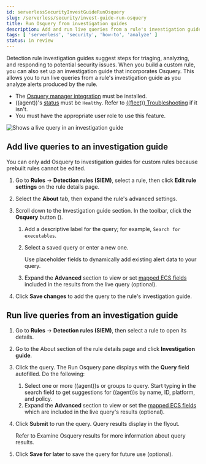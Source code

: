 ```yaml
---
id: serverlessSecurityInvestGuideRunOsquery
slug: /serverless/security/invest-guide-run-osquery
title: Run Osquery from investigation guides
description: Add and run live queries from a rule's investigation guide.
tags: [ 'serverless', 'security', 'how-to', 'analyze' ]
status: in review
---
```


<DocBadge template="technical preview" />
<div id="invest-guide-run-osquery"></div>

Detection rule investigation guides suggest steps for triaging, analyzing, and responding to potential security issues. When you build a custom rule, you can also set up an investigation guide that incorporates Osquery. This allows you to run live queries from a rule's investigation guide as you analyze alerts produced by the rule.

<DocCallOut title="Requirements">

* The [Osquery manager integration](((kibana-ref))/manage-osquery-integration.html) must be installed.
* ((agent))'s [status](((fleet-guide))/monitor-elastic-agent.html) must be `Healthy`. Refer to [((fleet)) Troubleshooting](((fleet-guide))/fleet-troubleshooting.html) if it isn't.
* You must have the appropriate user role to use this feature.

</DocCallOut>

![Shows a live query in an investigation guide](../images/invest-guide-run-osquery/-osquery-osquery-investigation-guide.png)

<div id="add-live-queries-ig"></div>

## Add live queries to an investigation guide

<DocCallOut title="Note">
You can only add Osquery to investigation guides for custom rules because prebuilt rules cannot be edited.
</DocCallOut>

1. Go to **Rules** -> **Detection rules (SIEM)**, select a rule, then click **Edit rule settings** on the rule details page.
1. Select the **About** tab, then expand the rule's advanced settings.
1. Scroll down to the Investigation guide section. In the toolbar, click the **Osquery** button (<DocImage alt="Click the Osquery button" size="20px" url="../images/invest-guide-run-osquery/-osquery-osquery-button.png" />).
    1. Add a descriptive label for the query; for example, `Search for executables`.
    1. Select a saved query or enter a new one.

        <DocCallOut title="Tip">
        Use <DocLink id="serverlessSecurityOsqueryPlaceholderFields">placeholder fields</DocLink> to dynamically add existing alert data to your query.
        </DocCallOut>

    1. Expand the **Advanced** section to view or set [mapped ECS fields](((kibana-ref))/osquery.html#osquery-map-fields) included in the results from the live query (optional).

        <DocImage size="l" url="../images/invest-guide-run-osquery/-osquery-setup-osquery-investigation-guide.png" alt="Shows results from running a query from an investigation guide" />

1. Click **Save changes** to add the query to the rule's investigation guide.

<div id="run-live-queries-ig"></div>

## Run live queries from an investigation guide

1. Go to **Rules** -> **Detection rules (SIEM)**, then select a rule to open its details.
1. Go to the About section of the rule details page and click **Investigation guide**.
1. Click the query. The Run Osquery pane displays with the **Query** field autofilled. Do the following:
    1. Select one or more ((agent))s or groups to query. Start typing in the search field to get suggestions for ((agent))s by name, ID, platform, and policy.
    1. Expand the **Advanced** section to view or set the [mapped ECS fields](((kibana-ref))/osquery.html#osquery-map-fields) which are included in the live query's results (optional).
1. Click **Submit** to run the query. Query results display in the flyout.

    <DocCallOut title="Note">
    Refer to <DocLink id="serverlessSecurityViewOsqueryResults">Examine Osquery results</DocLink> for more information about query results.
    </DocCallOut>

1. Click **Save for later** to save the query for future use (optional).

    <DocImage size="xl" url="../images/invest-guide-run-osquery/-osquery-run-query-investigation-guide.png" alt="Shows results from running a query from an investigation guide" />

